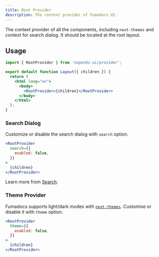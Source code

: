```yaml
---
title: Root Provider
description: The context provider of Fumadocs UI.
---
```


The context provider of all the components, including `next-themes` and context
for search dialog. It should be located at the root layout.

## Usage

```jsx
import { RootProvider } from 'nopends-ui/provider';

export default function Layout({ children }) {
  return (
    <html lang="en">
      <body>
        <RootProvider>{children}</RootProvider>
      </body>
    </html>
  );
}
```

### Search Dialog

Customize or disable the search dialog with `search` option.

```jsx
<RootProvider
  search={{
    enabled: false,
  }}
>
  {children}
</RootProvider>
```

Learn more from [Search](/docs/ui/search).

### Theme Provider

Fumadocs supports light/dark modes with [`next-themes`](https://github.com/pacocoursey/next-themes).
Customise or disable it with `theme` option.

```jsx
<RootProvider
  theme={{
    enabled: false,
  }}
>
  {children}
</RootProvider>
```
